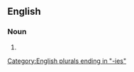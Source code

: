 ==English==

===Noun===
{{head|en|noun form}}

# {{plural of|thrombectomy|lang=en}}

[[Category:English plurals ending in "-ies"]]